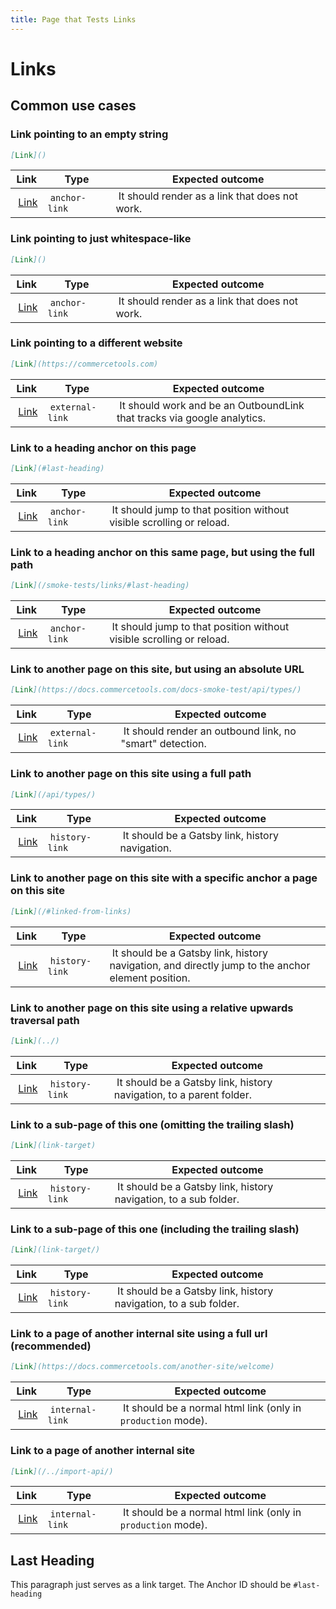 ```yaml
---
title: Page that Tests Links
---
```


# Links

## Common use cases

### Link pointing to an empty string

```md
[Link]()
```

| Link      | Type           | Expected outcome                                |
| --------- | -------------- | ----------------------------------------------- |
|  [Link]() |  `anchor-link` |  It should render as a link that does not work. |

### Link pointing to just whitespace-like

```md
[Link]()
```

| Link      | Type           | Expected outcome                                |
| --------- | -------------- | ----------------------------------------------- |
|  [Link]() |  `anchor-link` |  It should render as a link that does not work. |

### Link pointing to a different website

```md
[Link](https://commercetools.com)
```

| Link                               | Type             | Expected outcome                                                         |
| ---------------------------------- | ---------------- | ------------------------------------------------------------------------ |
|  [Link](https://commercetools.com) |  `external-link` |  It should work and be an OutboundLink that tracks via google analytics. |

### Link to a heading anchor on this page

```md
[Link](#last-heading)
```

| Link                   | Type           | Expected outcome                                                      |
| ---------------------- | -------------- | --------------------------------------------------------------------- |
|  [Link](#last-heading) |  `anchor-link` |  It should jump to that position without visible scrolling or reload. |

### Link to a heading anchor on this same page, but using the full path

```md
[Link](/smoke-tests/links/#last-heading)
```

| Link                                      | Type           | Expected outcome                                                      |
| ----------------------------------------- | -------------- | --------------------------------------------------------------------- |
|  [Link](/smoke-tests/links/#last-heading) |  `anchor-link` |  It should jump to that position without visible scrolling or reload. |

### Link to another page on this site, but using an absolute URL

```md
[Link](https://docs.commercetools.com/docs-smoke-test/api/types/)
```

| Link                                                               | Type             | Expected outcome                                          |
| ------------------------------------------------------------------ | ---------------- | --------------------------------------------------------- |
|  [Link](https://docs.commercetools.com/docs-smoke-test/api/types/) |  `external-link` |  It should render an outbound link, no "smart" detection. |

### Link to another page on this site using a full path

```md
[Link](/api/types/)
```

| Link                 | Type            | Expected outcome                                 |
| -------------------- | --------------- | ------------------------------------------------ |
|  [Link](/api/types/) |  `history-link` |  It should be a Gatsby link, history navigation. |

### Link to another page on this site with a specific anchor a page on this site

```md
[Link](/#linked-from-links)
```

| Link                         | Type            | Expected outcome                                                                                   |
| ---------------------------- | --------------- | -------------------------------------------------------------------------------------------------- |
|  [Link](/#linked-from-links) |  `history-link` |  It should be a Gatsby link, history navigation, and directly jump to the anchor element position. |

### Link to another page on this site using a relative upwards traversal path

```md
[Link](../)
```

| Link         | Type            | Expected outcome                                                     |
| ------------ | --------------- | -------------------------------------------------------------------- |
|  [Link](../) |  `history-link` |  It should be a Gatsby link, history navigation, to a parent folder. |

### Link to a sub-page of this one (omitting the trailing slash)

```md
[Link](link-target)
```

| Link                 | Type            | Expected outcome                                                  |
| -------------------- | --------------- | ----------------------------------------------------------------- |
|  [Link](link-target) |  `history-link` |  It should be a Gatsby link, history navigation, to a sub folder. |

### Link to a sub-page of this one (including the trailing slash)

```md
[Link](link-target/)
```

| Link                  | Type            | Expected outcome                                                  |
| --------------------- | --------------- | ----------------------------------------------------------------- |
|  [Link](link-target/) |  `history-link` |  It should be a Gatsby link, history navigation, to a sub folder. |

### Link to a page of another internal site using a full url (recommended)

```md
[Link](https://docs.commercetools.com/another-site/welcome)
```

| Link                                                         | Type             | Expected outcome                                              |
| ------------------------------------------------------------ | ---------------- | ------------------------------------------------------------- |
|  [Link](https://docs.commercetools.com/another-site/welcome) |  `internal-link` |  It should be a normal html link (only in `production` mode). |

### Link to a page of another internal site

```md
[Link](/../import-api/)
```

| Link                     | Type             | Expected outcome                                              |
| ------------------------ | ---------------- | ------------------------------------------------------------- |
|  [Link](/../import-api/) |  `internal-link` |  It should be a normal html link (only in `production` mode). |

## Last Heading

This paragraph just serves as a link target. The Anchor ID should be `#last-heading`
